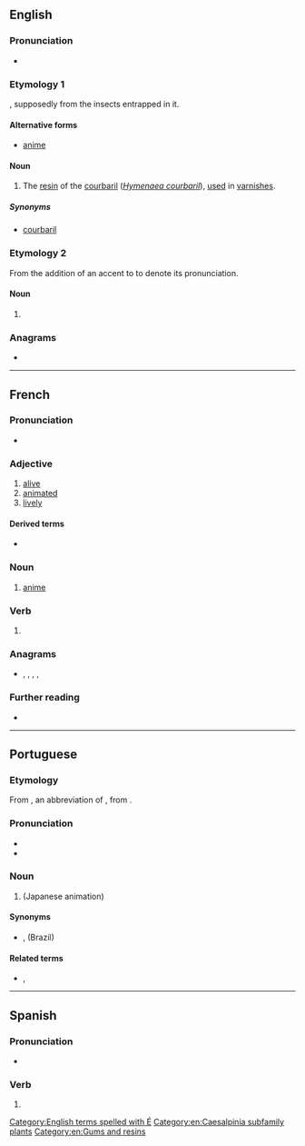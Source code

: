 {{also|anime|Anime|ànime|animê}}
==English==

===Pronunciation===
* {{IPA|/ˈæ.nɪ.meɪ/|lang=en}}

===Etymology 1===
{{wikipedia|Hymenaea courbaril}}
{{borrowing|en|fr|animé||[[animated]]}}, supposedly from the insects entrapped in it.

====Alternative forms====
* {{qualifier|improper}} [[anime]]

====Noun====
{{en-noun|-}}

# The [[resin]] of the [[courbaril]] (''[[Hymenaea courbaril]]''), [[use]]d in [[varnish]]es.

=====Synonyms=====
* {{qualifier|dated}} [[courbaril]]

===Etymology 2===
From the addition of an accent to {{m|en|anime}} to denote its pronunciation.

====Noun====
{{en-noun|-|s}}

# {{lb|en|informal}} {{alternative spelling of|anime|lang=en}}

===Anagrams===
* {{anagrams|en|-amine|Maine|amine|minae|minæ}}

[[Category:English terms spelled with É]]
[[Category:en:Caesalpinia subfamily plants]]
[[Category:en:Gums and resins]]

----

==French==

===Pronunciation===
* {{IPA|/a.ni.me/|lang=fr}}

===Adjective===
{{fr-adj}}

# [[alive]]
# [[animated]]
# [[lively]]

====Derived terms====
* {{l|fr|dessin animé}}

===Noun===
{{fr-noun|m}}

# [[anime#English|anime]]

===Verb===
{{fr-past participle}}

# {{inflection of|animer||past|part|lang=fr}}

===Anagrams===
* {{l|fr|en ami}}, {{l|fr|Maine}}, {{l|fr|manie}}, {{l|fr|manié}}, {{l|fr|menai}}

===Further reading===
* {{R:TLFi}}

----

==Portuguese==

===Etymology===
From {{etyl|ja|pt}} {{m|ja|アニメ|tr=anime}}, an abbreviation of {{m|ja|アニメーション|tr=animēshon}}, from {{etyl|en|pt}} {{m|en|animation}}.

===Pronunciation===
* {{IPA|/ˌa.ni.ˈme/|lang=pt}}
* {{hyphenation|a|ni|mê|lang=pt}}

===Noun===
{{pt-noun|m|s}}

# {{lb|pt|Portugal}} {{l|en|anime}} (Japanese animation)

====Synonyms====
* {{l|pt|anime}}, {{l|pt|animê}} (Brazil)

====Related terms====
* {{l|pt|animação}}, {{l|pt|animar}}

----

==Spanish==

===Pronunciation===
* {{IPA|/a.ni.ˈme/|lang=es}}

===Verb===
{{head|es|verb form}}

# {{es-verb form of|ending=ar|mood=indicative|tense=preterite|pers=1|number=singular|animar}}